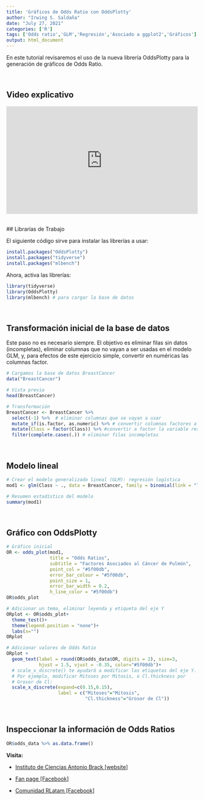 ```yaml
--- 
title: 'Gráficos de Odds Ratio con OddsPlotty' 
author: "Irwing S. Saldaña" 
date: "July 27, 2021" 
categories: ['R'] 
tags: ['Odds ratio','GLM','Regresión','Asociado a ggplot2','Gráficos'] 
output: html_document
---
```


En este tutorial revisaremos el uso de la nueva librería OddsPlotty para la generación de gráficos de Odds Ratio.

<br>

## Video explicativo
```{=html}
<div style="position: relative; padding-bottom: 56.25%; height: 0; overflow: hidden;">
  <iframe src="https://www.youtube.com/embed/0KIBd4S6rt8?autoplay=1" style="position: absolute; top: 0; left: 0; width: 100%; height: 100%; border:0;" allowfullscreen title="Video explicativo"></iframe>
</div>
```
<br>
## Librarías de Trabajo

El siguiente código sirve para instalar las librerías a usar:

```r
install.packages("OddsPlotty")
install.packages("tidyverse")
install.packages("mlbench")
```

Ahora, activa las librerías:

```r
library(tidyverse)
library(OddsPlotty)
library(mlbench) # para cargar la base de datos
```

<br>

## Transformación inicial de la base de datos

Este paso no es necesario siempre. El objetivo es eliminar filas sin datos (incompletas), eliminar columnas que no vayan a ser usadas en el modelo GLM, y, para efectos de este ejercicio simple, convertir en numéricas las columnas factor.

```r
# Cargamos la base de datos BreastCancer
data("BreastCancer")

# Vista previa
head(BreastCancer)

# Transformación
BreastCancer <- BreastCancer %>% 
  select(-1) %>%  # eliminar columnas que se vayan a usar
  mutate_if(is.factor, as.numeric) %>% # convertir columnas factores a numéricas
  mutate(Class = factor(Class)) %>% #convertir a factor la variable respuesta
  filter(complete.cases(.)) # eliminar filas incompletas 
```

<br>

## Modelo lineal

```r
# Crear el modelo generalizado lineal (GLM): regresión logística
mod1 <- glm(Class ~ ., data = BreastCancer, family = binomial(link = "logit"))

# Resumen estadístico del modelo
summary(mod1)
```

<br>

## Gráfico con OddsPlotty

```r

# Gráfico inicial
OR <- odds_plot(mod1, 
                title = "Odds Ratios",
                subtitle = "Factores Asociados al Cáncer de Pulmón",
                point_col = "#5f00db", 
                error_bar_colour = "#5f00db",
                point_size = 1, 
                error_bar_width = 0.2,
                h_line_color = "#5f00db")
OR$odds_plot

# Adicionar un tema, eliminar leyenda y etiqueta del eje Y
ORplot <- OR$odds_plot+
  theme_test()+
  theme(legend.position = "none")+
  labs(x="")
ORplot

# Adicionar valores de Odds Ratio 
ORplot +
  geom_text(label = round(OR$odds_data$OR, digits = 2), size=3, 
            hjust = 1.5, vjust = -0.35, color="#5f00db")+
  # scale_x_discrete() te ayudará a modificar las etiquetas del eje Y.
  # Por ejemplo, modificar Mitoses por Mitosis, o Cl.thickness por 
  # Grosor de Cl:
  scale_x_discrete(expand=c(0.15,0.15),
                   label = c("Mitoses"="Mitosis",
                             "Cl.thickness"="Grosor de Cl"))
```

<br>

## Inspeccionar la información de Odds Ratios

```r
OR$odds_data %>% as.data.frame()
```

**Visita:**

-   [Instituto de Ciencias Antonio Brack [website]](https://www.brackinstitute.com/)

-   [Fan page [Facebook]](https://web.facebook.com/brackinstitute/)

-   [Comunidad RLatam [Facebook]](https://web.facebook.com/groups/686154108929440)
